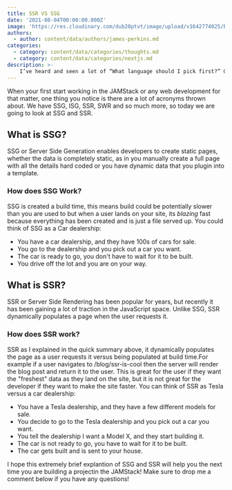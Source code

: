 ```yaml
---
title: SSR VS SSG
date: '2021-08-04T00:00:00.000Z'
image: 'https://res.cloudinary.com/dub20ptvt/image/upload/v1642774025/Blog%20Posts/og2v04elaojgsfpuhucp.webp'
authors:
  - author: content/data/authors/james-perkins.md
categories:
  - category: content/data/categories/thoughts.md
  - category: content/data/categories/nextjs.md
description: >-
    I’ve heard and seen a lot of “What language should I pick first?” Questions in my time as a developer. It’s an interesting question that I seem to have the opposite response to most.
---
```


When your first start working in the JAMStack or any web development for that matter, one thing you notice is there are a lot of acronyms thrown about. We have SSG, ISG, SSR, SWR and so much more, so today we are going to look at SSG and SSR.

## What is SSG?

SSG or Server Side Generation enables developers to create static pages, whether the data is completely static, as in you manually create a full page with all the details hard coded or you have dynamic data that you plugin into a template.

### How does SSG Work?

SSG is created a build time, this means build could be potentially slower than you are used to but when a user lands on your site, its _blazing_ fast because everything has been created and is just a file served up. You could think of SSG as a Car dealership:

-   You have a car dealership, and they have 100s of cars for sale.
-   You go to the dealership and you pick out a car you want.
-   The car is ready to go, you don't have to wait for it to be built.
-   You drive off the lot and you are on your way.

## What is SSR?

SSR or Server Side Rendering has been popular for years, but recently it has been gaining a lot of traction in the JavaScript space. Unlike SSG, SSR dynamically populates a page when the user requests it.

### How does SSR work?

SSR as I explained in the quick summary above, it dynamically populates the page as a user requests it versus being populated at build time.For example if a user navigates to /blog/ssr-is-cool then the server will render the blog post and return it to the user. This is great for the user if they want the "freshest" data as they land on the site, but it is not great for the developer if they want to make the site faster. You can think of SSR as Tesla versus a car dealership:

-   You have a Tesla dealership, and they have a few different models for sale.
-   You decide to go to the Tesla dealership and you pick out a car you want.
-   You tell the dealership I want a Model X, and they start building it.
-   The car is not ready to go, you have to wait for it to be built.
-   The car gets built and is sent to your house.

I hope this extremely brief explantion of SSG and SSR will help you the next time you are building a projectin the JAMStack! Make sure to drop me a comment below if you have any questions!
